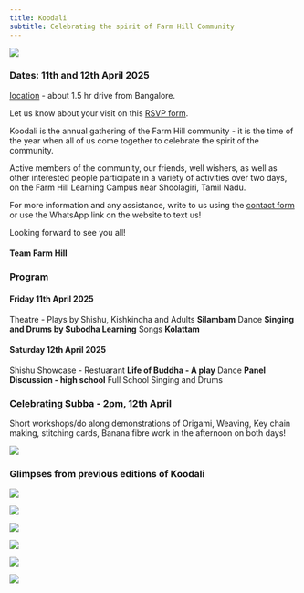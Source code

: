 ```yaml
---
title: Koodali 
subtitle: Celebrating the spirit of Farm Hill Community
---
```


::: {.container}

::: {.grid}

::: {.g-col-12 .g-col-md-6}
![](Koodali%202025%20Invite.jpg){fig-align="left"}
:::

::: {.g-col-12 .g-col-md-6}

### Dates: 11th and 12th April 2025

[location](https://maps.app.goo.gl/k1bMSgVcrn2NLexy5) - about 1.5 hr drive from Bangalore. 

Let us know about your visit on this [RSVP form](https://forms.gle/MW55sXhdju2zXzAA6). 


Koodali is the annual gathering of the Farm Hill community - it is the time of the year when all of us come together to celebrate the spirit of the community. 

Active members of the community, our friends, well wishers, as well as other interested people participate in a variety of activities over two days, on the Farm Hill Learning Campus near Shoolagiri, Tamil Nadu. 


For more information and any assistance, write to us using the [contact form](/contact/index.qmd) or use the WhatsApp link on the website to text us!


Looking forward to see you all!

#### Team Farm Hill 

:::
:::
:::

::: {.container}

::: {.grid}

::: {.g-col-12 .g-col-md-6}
### Program

#### Friday 11th April 2025

Theatre - Plays by Shishu, Kishkindha and Adults **Silambam** Dance **Singing and Drums by Subodha Learning** Songs **Kolattam**


#### Saturday 12th April 2025

Shishu Showcase - Restuarant **Life of Buddha - A play** Dance **Panel Discussion - high school** Full School Singing and Drums

### **Celebrating Subba - 2pm, 12th April**

Short workshops/do along demonstrations of Origami, Weaving, Key chain making, stitching cards, 
Banana fibre work in the afternoon on both days!

:::

::: {.g-col-12 .g-col-md-6}
![](subba-2025.png)
:::

:::
:::


### Glimpses from previous editions of Koodali

::: {.container}

::: {.grid}

::: {.g-col-12 .g-col-md-4}
![](1.jpg)
:::

::: {.g-col-12 .g-col-md-4}
![](3.jpg)
:::

::: {.g-col-12 .g-col-md-4}
![](6.jpg)
:::

:::
:::

::: {.container}

::: {.grid}

::: {.g-col-12 .g-col-md-4}
![](4.jpg)
:::

::: {.g-col-12 .g-col-md-4}
![](5.jpg)
:::

::: {.g-col-12 .g-col-md-4}
![](7.jpg)
:::

:::
:::





